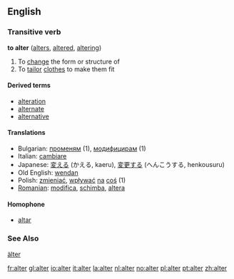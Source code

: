 ==English==

===Transitive verb===
'''to alter'''  ([[alters]], [[altered]], [[altering]])

# To [[change]] the form or structure of
# To [[tailor]] [[clothes]] to make them fit

====Derived terms====
*[[alteration]]
*[[alternate]]
*[[alternative]]

====Translations====

*Bulgarian: [[променям]] (1), [[модифицирам]] (1)
*Italian: [[cambiare]]
*Japanese: [[変える]] (かえる, kaeru), [[変更する]] (へんこうする, henkousuru)
*Old English: [[wendan]]
*Polish: [[zmieniać]], [[wpływać]] [[na]] [[coś]] (1)
*[[Romanian]]: [[modifica]], [[schimba]], [[altera]]

====Homophone====
*[[altar]]

===See Also===
[[älter]]

[[fr:alter]]
[[gl:alter]]
[[io:alter]]
[[it:alter]]
[[la:alter]]
[[nl:alter]]
[[no:alter]]
[[pl:alter]]
[[pt:alter]]
[[zh:alter]]